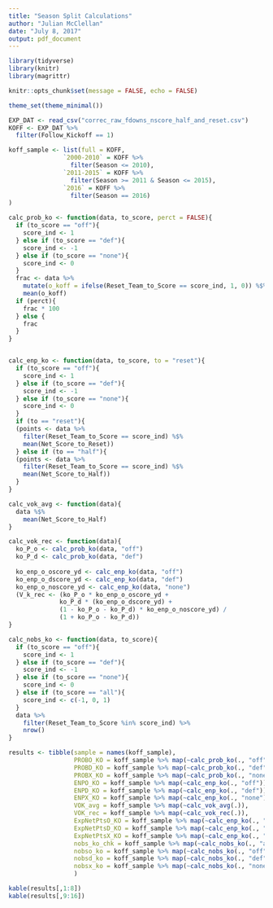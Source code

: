 ```yaml
---
title: "Season Split Calculations"
author: "Julian McClellan"
date: "July 8, 2017"
output: pdf_document
---
```


```r
library(tidyverse)
library(knitr)
library(magrittr)

knitr::opts_chunk$set(message = FALSE, echo = FALSE)

theme_set(theme_minimal())

EXP_DAT <- read_csv("correc_raw_fdowns_nscore_half_and_reset.csv")
KOFF <- EXP_DAT %>%
  filter(Follow_Kickoff == 1)
```


```r
koff_sample <- list(full = KOFF,
               `2000-2010` = KOFF %>%
                 filter(Season <= 2010),
               `2011-2015` = KOFF %>%
                 filter(Season >= 2011 & Season <= 2015),
               `2016` = KOFF %>%
                 filter(Season == 2016)
)

calc_prob_ko <- function(data, to_score, perct = FALSE){
  if (to_score == "off"){
    score_ind <- 1
  } else if (to_score == "def"){
    score_ind <- -1
  } else if (to_score == "none"){
    score_ind <- 0
  }
  frac <- data %>% 
    mutate(o_koff = ifelse(Reset_Team_to_Score == score_ind, 1, 0)) %$%
    mean(o_koff)
  if (perct){
    frac * 100
  } else {
    frac     
  }
}


calc_enp_ko <- function(data, to_score, to = "reset"){
  if (to_score == "off"){
    score_ind <- 1
  } else if (to_score == "def"){
    score_ind <- -1
  } else if (to_score == "none"){
    score_ind <- 0
  }
  if (to == "reset"){
  (points <- data %>%
    filter(Reset_Team_to_Score == score_ind) %$%
    mean(Net_Score_to_Reset))
  } else if (to == "half"){
  (points <- data %>%
    filter(Reset_Team_to_Score == score_ind) %$%
    mean(Net_Score_to_Half))
  }
}

calc_vok_avg <- function(data){
  data %$%
    mean(Net_Score_to_Half)
}

calc_vok_rec <- function(data){
  ko_P_o <- calc_prob_ko(data, "off")
  ko_P_d <- calc_prob_ko(data, "def")
  
  ko_enp_o_oscore_yd <- calc_enp_ko(data, "off")
  ko_enp_o_dscore_yd <- calc_enp_ko(data, "def")
  ko_enp_o_noscore_yd <- calc_enp_ko(data, "none")
  (V_k_rec <- (ko_P_o * ko_enp_o_oscore_yd +
              ko_P_d * (ko_enp_o_dscore_yd) +
              (1 - ko_P_o - ko_P_d) * ko_enp_o_noscore_yd) /
              (1 + ko_P_o - ko_P_d))
}

calc_nobs_ko <- function(data, to_score){
  if (to_score == "off"){
    score_ind <- 1
  } else if (to_score == "def"){
    score_ind <- -1
  } else if (to_score == "none"){
    score_ind <- 0
  } else if (to_score == "all"){
    score_ind <- c(-1, 0, 1)
  }
  data %>%
    filter(Reset_Team_to_Score %in% score_ind) %>%
    nrow()
}

results <- tibble(sample = names(koff_sample),
                  PROBO_KO = koff_sample %>% map(~calc_prob_ko(., "off", TRUE)),
                  PROBD_KO = koff_sample %>% map(~calc_prob_ko(., "def", TRUE)),
                  PROBX_KO = koff_sample %>% map(~calc_prob_ko(., "none", TRUE)),
                  ENPO_KO = koff_sample %>% map(~calc_enp_ko(., "off")),
                  ENPD_KO = koff_sample %>% map(~calc_enp_ko(., "def")),
                  ENPX_KO = koff_sample %>% map(~calc_enp_ko(., "none")),
                  VOK_avg = koff_sample %>% map(~calc_vok_avg(.)),
                  VOK_rec = koff_sample %>% map(~calc_vok_rec(.)),
                  ExpNetPtsO_KO = koff_sample %>% map(~calc_enp_ko(., "off", to = "half")),
                  ExpNetPtsD_KO = koff_sample %>% map(~calc_enp_ko(., "def", to = "half")),
                  ExpNetPtsX_KO = koff_sample %>% map(~calc_enp_ko(., "none", to = "half")),
                  nobs_ko_chk = koff_sample %>% map(~calc_nobs_ko(., "all")),
                  nobso_ko = koff_sample %>% map(~calc_nobs_ko(., "off")),
                  nobsd_ko = koff_sample %>% map(~calc_nobs_ko(., "def")),
                  nobsx_ko = koff_sample %>% map(~calc_nobs_ko(., "none"))
                  )

kable(results[,1:8])
kable(results[,9:16])
```